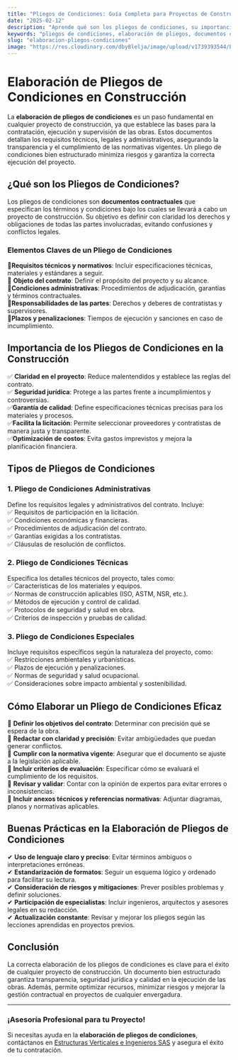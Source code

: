 ```yaml
---
title: "Pliegos de Condiciones: Guía Completa para Proyectos de Construcción"
date: "2025-02-12"
description: "Aprende qué son los pliegos de condiciones, su importancia en proyectos de construcción y cómo elaborarlos correctamente."
keywords: "pliegos de condiciones, elaboración de pliegos, documentos contractuales, especificaciones técnicas, construcción, licitaciones, contratación de obras"
slug: "elaboracion-pliegos-condiciones"
image: "https://res.cloudinary.com/dby8lelja/image/upload/v1739393544/Estructuras%20Verticales%20e%20Ingenieros%20SAS/Imagenes%20Blog/Elaboracion_pliegos_de_condiciones_vn5pok.webp"
---
```


# Elaboración de Pliegos de Condiciones  en Construcción

La **elaboración de pliegos de condiciones** es un paso fundamental en cualquier proyecto de construcción, ya que establece las bases para la contratación, ejecución y supervisión de las obras. Estos documentos detallan los requisitos técnicos, legales y administrativos, asegurando la transparencia y el cumplimiento de las normativas vigentes. Un pliego de condiciones bien estructurado minimiza riesgos y garantiza la correcta ejecución del proyecto.

## ¿Qué son los Pliegos de Condiciones?  

Los pliegos de condiciones son **documentos contractuales** que especifican los términos y condiciones bajo los cuales se llevará a cabo un proyecto de construcción. Su objetivo es definir con claridad los derechos y obligaciones de todas las partes involucradas, evitando confusiones y conflictos legales. 

### Elementos Claves de un Pliego de Condiciones  

🔹**Requisitos técnicos y normativos**: Incluir especificaciones técnicas, materiales y estándares a seguir.  
🔹 **Objeto del contrato**: Definir el propósito del proyecto y su alcance.  
🔹**Condiciones administrativas**: Procedimientos de adjudicación, garantías y términos contractuales.  
🔹**Responsabilidades de las partes**: Derechos y deberes de contratistas y supervisores.  
🔹**Plazos y penalizaciones**: Tiempos de ejecución y sanciones en caso de incumplimiento.  

## Importancia de los Pliegos de Condiciones en la Construcción  

✅ **Claridad en el proyecto**: Reduce malentendidos y establece las reglas del contrato.  
✅ **Seguridad jurídica**: Protege a las partes frente a incumplimientos y controversias.  
✅**Garantía de calidad**: Define especificaciones técnicas precisas para los materiales y procesos.  
✅**Facilita la licitación**: Permite seleccionar proveedores y contratistas de manera justa y transparente.  
✅**Optimización de costos**: Evita gastos imprevistos y mejora la planificación financiera.  

## Tipos de Pliegos de Condiciones  

### 1. Pliego de Condiciones Administrativas  
Define los requisitos legales y administrativos del contrato. Incluye:  
✅ Requisitos de participación en la licitación.  
✅ Condiciones económicas y financieras.  
✅ Procedimientos de adjudicación del contrato.  
✅ Garantías exigidas a los contratistas.  
✅ Cláusulas de resolución de conflictos.  

### 2. Pliego de Condiciones Técnicas  
Especifica los detalles técnicos del proyecto, tales como:  
✅ Características de los materiales y equipos.  
✅ Normas de construcción aplicables (ISO, ASTM, NSR, etc.).  
✅ Métodos de ejecución y control de calidad.  
✅ Protocolos de seguridad y salud en obra.  
✅ Criterios de inspección y pruebas de calidad.  

### 3. Pliego de Condiciones Especiales  
Incluye requisitos específicos según la naturaleza del proyecto, como:  
✅ Restricciones ambientales y urbanísticas.  
✅ Plazos de ejecución y penalizaciones.  
✅ Normas de seguridad y salud ocupacional.  
✅ Consideraciones sobre impacto ambiental y sostenibilidad.  

## Cómo Elaborar un Pliego de Condiciones Eficaz  

📌 **Definir los objetivos del contrato**: Determinar con precisión qué se espera de la obra.  
📌 **Redactar con claridad y precisión**: Evitar ambigüedades que puedan generar conflictos.  
📌 **Cumplir con la normativa vigente**: Asegurar que el documento se ajuste a la legislación aplicable.  
📌 **Incluir criterios de evaluación**: Especificar cómo se evaluará el cumplimiento de los requisitos.  
📌 **Revisar y validar**: Contar con la opinión de expertos para evitar errores o inconsistencias.  
📌 **Incluir anexos técnicos y referencias normativas**: Adjuntar diagramas, planos y normativas aplicables.  

## Buenas Prácticas en la Elaboración de Pliegos de Condiciones  

✔ **Uso de lenguaje claro y preciso**: Evitar términos ambiguos o interpretaciones erróneas.  
✔ **Estandarización de formatos**: Seguir un esquema lógico y ordenado para facilitar su lectura.  
✔ **Consideración de riesgos y mitigaciones**: Prever posibles problemas y definir soluciones.  
✔ **Participación de especialistas**: Incluir ingenieros, arquitectos y asesores legales en su redacción.  
✔ **Actualización constante**: Revisar y mejorar los pliegos según las lecciones aprendidas en proyectos previos.  

## Conclusión  

La correcta elaboración de los pliegos de condiciones es clave para el éxito de cualquier proyecto de construcción. Un documento bien estructurado garantiza transparencia, seguridad jurídica y calidad en la ejecución de las obras. Además, permite optimizar recursos, minimizar riesgos y mejorar la gestión contractual en proyectos de cualquier envergadura. 

---  

### ¡Asesoría Profesional para tu Proyecto!  

Si necesitas ayuda en la **elaboración de pliegos de condiciones**, contáctanos en [Estructuras Verticales e Ingenieros SAS](https://www.estructurasverticales.com/) y asegura el éxito de tu contratación.
